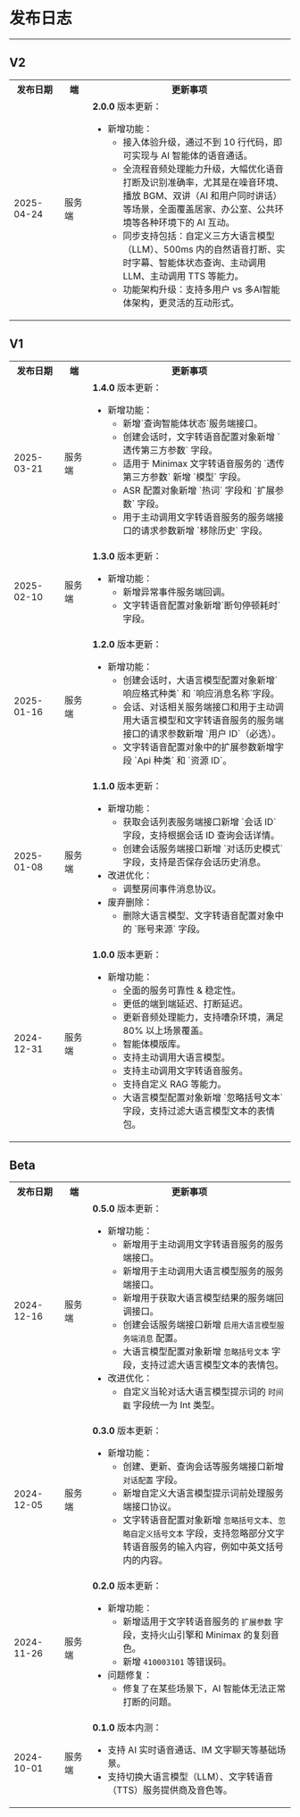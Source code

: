 # 发布日志

---

## V2

<table>
  <colgroup>
    <col width="18%"/>
    <col width="10%"/>
    <col width="72%"/>
  </colgroup>
<tbody><tr>
<th>发布日期</th>
<th>端</th>
<th>更新事项</th>
</tr>
<tr>
    <td>2025-04-24</td>
    <td>服务端</td>
    <td>
        <strong>2.0.0</strong> 版本更新：
        <ul>
          <li>
          新增功能：
            <ul>
              <li>接入体验升级，通过不到 10 行代码，即可实现与 AI 智能体的语音通话。</li>
              <li>全流程音频处理能力升级，大幅优化语音打断及识别准确率，尤其是在噪音环境、播放 BGM、双讲（AI 和用户同时讲话）等场景，全面覆盖居家、办公室、公共环境等各种环境下的 AI 互动。</li>
              <li>同步支持包括：自定义三方大语言模型（LLM）、500ms 内的自然语音打断、实时字幕、智能体状态查询、主动调用 LLM、主动调用 TTS 等能力。</li>
              <li>功能架构升级：支持多用户 vs 多AI智能体架构，更灵活的互动形式。</li>
            </ul>
          </li>
        </ul></td>
</tr>
</tbody></table>

## V1

<table>
  <colgroup>
    <col width="18%"/>
    <col width="10%"/>
    <col width="72%"/>
  </colgroup>
<tbody><tr>
<th>发布日期</th>
<th>端</th>
<th>更新事项</th>
</tr>
<tr>
    <td>2025-03-21</td>
    <td>服务端</td>
    <td>
        <strong>1.4.0</strong> 版本更新：
        <ul>
          <li>
          新增功能：
            <ul>
              <li>新增`查询智能体状态`服务端接口。</li>
              <li>创建会话时，文字转语音配置对象新增 `透传第三方参数` 字段。</li>
              <li>适用于 Minimax 文字转语音服务的 `透传第三方参数` 新增 `模型` 字段。</li>
              <li>ASR 配置对象新增 `热词` 字段和 `扩展参数` 字段。</li>
              <li>用于主动调用文字转语音服务的服务端接口的请求参数新增 `移除历史` 字段。</li>
            </ul>
          </li>
        </ul></td>
</tr>
<tr>
    <td>2025-02-10</td>
    <td>服务端</td>
    <td>
        <strong>1.3.0</strong> 版本更新：
        <ul>
          <li>
          新增功能：
            <ul>
              <li>新增异常事件服务端回调。</li>
              <li>文字转语音配置对象新增`断句停顿耗时`字段。</li>
            </ul>
          </li>
        </ul></td>
</tr>
<tr>
    <td>2025-01-16</td>
    <td>服务端</td>
    <td>
        <strong>1.2.0</strong> 版本更新：
        <ul>
          <li>
          新增功能：
            <ul>
              <li>创建会话时，大语言模型配置对象新增`响应格式种类` 和 `响应消息名称`字段。</li>
              <li>会话、对话相关服务端接口和用于主动调用大语言模型和文字转语音服务的服务端接口的请求参数新增 `用户 ID`（必选）。</li>
              <li>文字转语音配置对象中的扩展参数新增字段 `Api 种类` 和 `资源 ID`。</li>
            </ul>
          </li>
        </ul></td>
</tr>
<tr>
    <td>2025-01-08</td>
    <td>服务端</td>
    <td>
        <strong>1.1.0</strong> 版本更新：
        <ul>
          <li>
          新增功能：
            <ul>
              <li>获取会话列表服务端接口新增 `会话 ID` 字段，支持根据会话 ID 查询会话详情。</li>
              <li>创建会话服务端接口新增 `对话历史模式` 字段，支持是否保存会话历史消息。</li>
            </ul>
          </li>
          <li>
            改进优化：
            <ul>
              <li>调整房间事件消息协议。</li>
            </ul>
          </li>
          <li>
            废弃删除：
            <ul>
              <li>删除大语言模型、文字转语音配置对象中的 `账号来源` 字段。</li>
            </ul>
          </li>
        </ul></td>
</tr>
<tr>
    <td>2024-12-31</td>
    <td>服务端</td>
    <td>
        <strong>1.0.0</strong> 版本更新：
        <ul>
          <li>
          新增功能：
            <ul>
              <li>全面的服务可靠性 & 稳定性。</li>
              <li>更低的端到端延迟、打断延迟。</li>
              <li>更新音频处理能力，支持嘈杂环境，满足 80% 以上场景覆盖。</li>
              <li>智能体模版库。</li>
              <li>支持主动调用大语言模型。</li>
              <li>支持主动调用文字转语音服务。</li>
              <li>支持自定义 RAG 等能力。</li>
              <li>大语言模型配置对象新增 `忽略括号文本` 字段，支持过滤大语言模型文本的表情包。</li>
            </ul>
          </li>
        </ul></td>
</tr>
</tbody></table>

## Beta

<table>
  <colgroup>
    <col width="18%"/>
    <col width="10%"/>
    <col width="72%"/>
  </colgroup>
<tbody><tr>
<th>发布日期</th>
<th>端</th>
<th>更新事项</th>
</tr>
<tr>
    <td>2024-12-16</td>
    <td>服务端</td>
    <td>
        <strong>0.5.0</strong> 版本更新：
        <ul>
          <li>
          新增功能：
            <ul>
              <li>新增用于主动调用文字转语音服务的服务端接口。</li>
              <li>新增用于主动调用大语言模型服务的服务端接口。</li>
              <li>新增用于获取大语言模型结果的服务端回调接口。</li>
              <li>创建会话服务端接口新增 <code>启用大语言模型服务端消息</code> 配置。</li>
              <li>大语言模型配置对象新增 <code>忽略括号文本</code> 字段，支持过滤大语言模型文本的表情包。</li>
            </ul>
          </li>
          <li>
            改进优化：
            <ul>
              <li>自定义当轮对话大语言模型提示词的 <code>时间戳</code> 字段统一为 Int 类型。</li>
            </ul>
          </li>
        </ul></td>
</tr>
<tr>
    <td>2024-12-05</td>
    <td>服务端</td>
    <td>
        <strong>0.3.0</strong> 版本更新：
        <ul>
          <li>
          新增功能：
            <ul>
              <li>创建、更新、查询会话等服务端接口新增 <code>对话配置</code> 字段。</li>
              <li>新增自定义大语言模型提示词前处理服务端接口协议。</li>
              <li>文字转语音配置对象新增 <code>忽略括号文本</code>、<code>忽略自定义括号文本</code> 字段，支持忽略部分文字转语音服务的输入内容，例如中英文括号内的内容。</li>
            </ul>
          </li>
        </ul></td>
</tr>
<tr>
    <td>
        2024-11-26
    </td>
    <td>服务端</td>
    <td>
        <strong>0.2.0</strong> 版本更新：
        <ul>
          <li>
            新增功能：
            <ul>
              <li>新增适用于文字转语音服务的 <code>扩展参数</code> 字段，支持火山引擎和 Minimax 的复刻音色。</li>
              <li>新增 <code>410003101</code> 等错误码。</li>
            </ul>
          </li>
          <li>
            问题修复：
            <ul>
              <li>修复了在某些场景下，AI 智能体无法正常打断的问题。</li>
            </ul>
          </li>
        </ul></td>
</tr>
<tr>
    <td>
        2024-10-01
    </td>
    <td>
        服务端
    </td>
    <td>
        <strong>0.1.0</strong> 版本内测：
        <ul>
          <li>支持 AI 实时语音通话、IM 文字聊天等基础场景。</li>
          <li>支持切换大语言模型（LLM）、文字转语音（TTS）服务提供商及音色等。</li>
        </ul>
    </td>
</tr>
</tbody></table>

